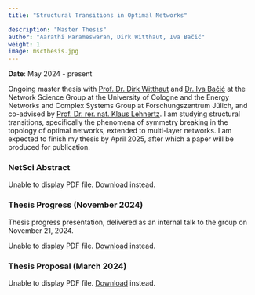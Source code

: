 ```yaml
---
title: "Structural Transitions in Optimal Networks"

description: "Master Thesis"
author: "Aarathi Parameswaran, Dirk Witthaut, Iva Bačić"
weight: 1
image: mscthesis.jpg
---
```

**Date**: May 2024 - present

Ongoing master thesis with [Prof. Dr. Dirk Witthaut](https://www.fz-juelich.de/profile/witthaut_d) and [Dr. Iva Bačić](https://scholar.google.com/citations?user=zkK3JdcAAAAJ&hl=en) at the Network Science Group at the University of Cologne and the Energy Networks and Complex Systems Group at Forschungszentrum Jülich, and co-advised by [Prof. Dr. rer. nat. Klaus Lehnertz](https://scholar.google.com/citations?user=dv8glggAAAAJ&hl=en). I am studying structural transitions, specifically the phenomena of symmetry breaking in the topology of optimal networks, extended to multi-layer networks.
I am expected to finish my thesis by April 2025, after which a paper will be produced for publication.

### NetSci Abstract

```{=html}
<!DOCTYPE html>
<html>

  </head>
  <body>

   <object data= "NetSci_2025_optimal_networks_Parameswaran_Witthaut_Bacic.pdf" type="application/pdf" width="100%" height="500px">
    <p>Unable to display PDF file. <a href="NetSci_2025_optimal_networks_Parameswaran_Witthaut_Bacic.pdf">Download</a> instead.</p>
   </object>
  </body>
</html>
```

### Thesis Progress (November 2024)


Thesis progress presentation, delivered as an internal talk to the group on November 21, 2024.


```{=html}
<!DOCTYPE html>
<html>

  </head>
  <body>

   <object data= "Thesis_Progress_Presentation_2 (2).pdf" type="application/pdf" width="100%" height="500px">
    <p>Unable to display PDF file. <a href="Thesis_Progress_Presentation_2 (2).pdf">Download</a> instead.</p>
   </object>
  </body>
</html>
```

### Thesis Proposal (March 2024)


```{=html}
<!DOCTYPE html>
<html>

  </head>
  <body>

   <object data= "Thesis Proposal March 2024.pdf" type="application/pdf" width="100%" height="500px">
    <p>Unable to display PDF file. <a href="Thesis Proposal March 2024.pdf">Download</a> instead.</p>
   </object>
  </body>
</html>
```
